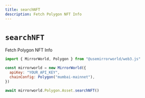 ```yaml
---
title: searchNFT
description: Fetch Polygon NFT Info
---
```


# `searchNFT`

Fetch Polygon NFT Info

```js
import { MirrorWorld, Polygon } from "@usemirrorworld/web3.js"

const mirrorworld = new MirrorWorld({
  apiKey: "YOUR_API_KEY",
  chainConfig: Polygon("mumbai-mainnet"),
})

await mirrorworld.Polygon.Asset.searchNFT()
```
